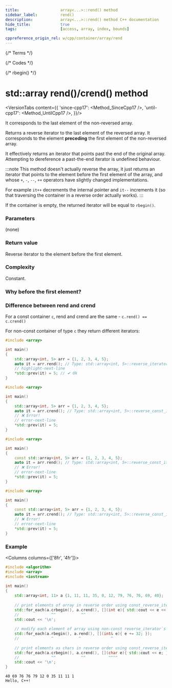 ```yaml
---
title:					array<...>::rend() method
sidebar_label:			rend()
description:			array<...>::rend() method C++ documentation
hide_title:				true
tags:					[access, array, index, bounds]

cppreference_origin_rel: w/cpp/container/array/rend
---
```





{/* Terms */}

{/* Codes */}

{/* rbegin() */}

# std::array rend()/crend() method

<VersionTabs content={{
		'since-cpp17': <Method_SinceCpp17 />,
		'until-cpp17': <Method_UntilCpp17 />,
	}}/>

It corresponds to the last element of the non-reversed array.

Returns a <Tooltip title={Term_ContAlias_ReverseIterator}>reverse iterator</Tooltip> to the last element of the reversed array.
It corresponds to the element **preceding** the first element of the non-reversed array.

It effectively returns an iterator that points past the end of the original array. 
Attempting to dereference a past-the-end iterator is <Tooltip title={Term_UndefinedBehaviour}>undefined behaviour</Tooltip>.

:::note
This method doesn't actually reverse the array, it just returns an iterator that points to the element before the first element of the array,
and whose `+`, `-`, `--`, `++` operators have slightly changed implementations.

For example `it++` decrements the internal pointer and `it--` increments it (so that traversing the container in a reverse order actually works).
:::

If the container is empty, the returned iterator will be equal to `rbegin()`.

### Parameters

(none)

### Return value

Reverse iterator to the element before the first element.

### Complexity

Constant.

### Why before the first element?

<ImproveSection />

### Difference between rend and crend

For a const container `c`, rend and crend are the same - `c.rend() == c.crend()`

For non-const container of type `c` they return different iterators:

<Tabs>
<TabItem value="non-const-container" label="Non const container" default>

<Tabs>
<TabItem value="rend" label="rend" default>


```cpp showLineNumbers
#include <array> 

int main()
{
	std::array<int, 5> arr = {1, 2, 3, 4, 5};
	auto it = arr.rend(); // Type: std::array<int, 5>::reverse_iterator
	// highlight-next-line
	*std::prev(it) = 5; // ✔ Ok
}
```

</TabItem>
<TabItem value="crend" label="crend" default>

```cpp showLineNumbers
#include <array>

int main()
{
	std::array<int, 5> arr = {1, 2, 3, 4, 5};
	auto it = arr.crend(); // Type: std::array<int, 5>::reverse_const_iterator
	// ❌ Error!
	// error-next-line
	*std::prev(it) = 5; 
}
```

</TabItem>
</Tabs>

</TabItem>
<TabItem value="const-container" label="Const container">

<Tabs>
<TabItem value="rend" label="rend" default>

```cpp showLineNumbers
#include <array>

int main()
{
	const std::array<int, 5> arr = {1, 2, 3, 4, 5};
	auto it = arr.rend(); // Type: std::array<int, 5>::reverse_const_iterator
	// ❌ Error!
	// error-next-line
	*std::prev(it) = 5;
}
```

</TabItem>
<TabItem value="crend" label="crend" default>

```cpp showLineNumbers
#include <array>

int main()
{
	const std::array<int, 5> arr = {1, 2, 3, 4, 5};
	auto it = arr.crend(); // Type: std::array<int, 5>::reverse_const_iterator
	// ❌ Error!
	// error-next-line
	*std::prev(it) = 5;
}
```

</TabItem>
</Tabs>

</TabItem>
</Tabs>

### Example

<Columns columns={['8fr', '4fr']}>
<div>

```cpp title='Main.cpp' showLineNumbers
#include <algorithm>
#include <array>
#include <iostream>
 
int main()
{
	std::array<int, 11> a {1, 11, 11, 35, 0, 12, 79, 76, 76, 69, 40};
 
	// print elements of array in reverse order using const_reverse_iterator`s
	std::for_each(a.crbegin(), a.crend(), [](int e){ std::cout << e << ' '; });
	//              ^^           ^^
	std::cout << '\n';
 
	// modify each element of array using non-const reverse_iterator`s
	std::for_each(a.rbegin(), a.rend(), [](int& e){ e += 32; });
	//              ^           ^             ^
 
	// print elements as chars in reverse order using const_reverse_iterator`s
	std::for_each(a.crbegin(), a.crend(), [](char e){ std::cout << e; });
	//              ^^           ^^          ^^^^
	std::cout << '\n';
}
```

</div>
<div>

```plaintext title="Output"
40 69 76 76 79 12 0 35 11 11 1 
Hello, C++!
```

</div>
</Columns>
